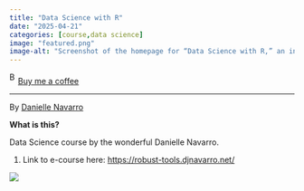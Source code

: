 ```yaml
---
title: "Data Science with R"
date: "2025-04-21"
categories: [course,data science]
image: "featured.png"
image-alt: "Screenshot of the homepage for “Data Science with R,” an introductory course by Danielle Navarro. The title is centered at the bottom with a circular image of a sculpture overlaid with colorful collage pieces. The right side lists course sections with titles and descriptions, including: “00 :: Welcome to the class!,” “01 :: Elegant data visualisation,” “02 :: Say hello to your data,” “03 :: Go dancing with your data,” “04 :: Literate programming in R,” and “05 :: How to program an aRt.” The site features a clean, minimal design with black text on a white background."
---
```


<link href="https://fonts.googleapis.com/css?family=Cookie" rel="stylesheet"><a class="bmc-button" target="_blank" href="https://www.buymeacoffee.com/JoscelinRocha">![Buy me a coffee](https://cdn.buymeacoffee.com/buttons/bmc-new-btn-logo.svg){alt="Buy me a coffee" width="15" height="21"}Buy me a coffee</a>

------------------------------------------------------------------------

By [Danielle Navarro](http://robust-tools.djnavarro.net/)

**What is this?**

Data Science course by the wonderful Danielle Navarro.

1.  Link to e-course here: <https://robust-tools.djnavarro.net/>

[![](featured.png)](https://robust-tools.djnavarro.net/)
